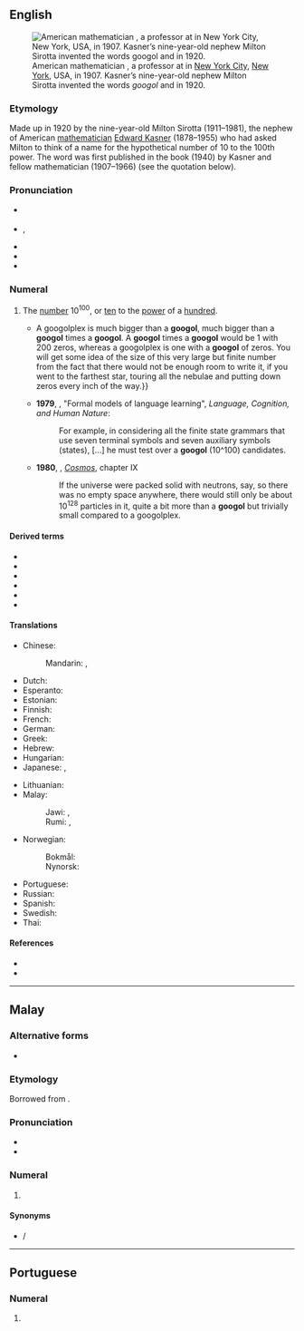 ==English==
{{was wotd|2009|January|23}}
{{wikipedia}}
[[File:PSM V70 D187 Edward Kasner.jpg|thumb|American mathematician {{w|Edward Kasner}}, a professor at {{w|Columbia University}} in [[New York City]], [[New York]], USA, in 1907. Kasner’s nine-year-old nephew Milton Sirotta invented the words ''googol'' and {{m|en|googolplex}} in 1920.]]

===Etymology===
Made up in 1920 by the nine-year-old Milton Sirotta (1911–1981), the nephew of American [[mathematician]] [[w:Edward Kasner|Edward Kasner]] (1878–1955) who had asked Milton to think of a name for the hypothetical number of 10 to the 100th power. The word was first published in the book ''{{w|Mathematics and the Imagination}}'' (1940) by Kasner and fellow mathematician {{w|James R. Newman}} (1907–1966) (see the quotation below).

===Pronunciation===
* {{a|RP}} {{IPA|en|/ˈɡuː.ɡəl/|/ˈɡuː.ɡɒl/}}
* {{a|GA}} {{enPR|go͞o′gəl|go͞o′gŏl}}, {{IPA|en|/ˈɡu.ɡəl/|/ˈɡu.ɡɑl/}}
* {{audio|en|en-us-googol.ogg|Audio (US)}}
* {{rhymes|en|uːɡəl}}
* {{homophones|en|google|Google}}

===Numeral===
{{en-noun}}

# {{cln|en|cardinal numbers}} The [[number]] <math>10^{100}</math>, or [[ten]] to the [[power]] of a [[hundred]]. {{defdate|from 1920.}}
#* {{quote-book|en|author=Edward Kasner| authorlink=Edward Kasner|author2=James [Roy] Newman| authorlink2=James R. Newman| chapter=New Names for Old| title={{w|Mathematics and the Imagination}}| location=New York, N.Y.| publisher={{w|Simon & Schuster}}| year=1940| page=23| oclc=525772| passage=Words of wisdom are spoken by children at least as often as by scientists. The name "'''googol'''" was invented by a child (Dr. Kasner's nine-year-old nephew) who was asked to think up a name for a very big number, namely, 1 with a hundred zeros after it. He was very certain that this number was not infinite, and therefore equally certain that it had to have a name. {{...}} A googolplex is much bigger than a '''googol''', much bigger than a '''googol''' times a '''googol'''. A '''googol''' times a '''googol''' would be 1 with 200 zeros, whereas a googolplex is one with a '''googol''' of zeros. You will get some idea of the size of this very large but finite number from the fact that there would not be enough room to write it, if you went to the farthest star, touring all the nebulae and putting down zeros every inch of the way.}}
#* '''1979''', {{w|Steven Pinker}}, "Formal models of language learning", ''Language, Cognition, and Human Nature'':
#*: For example, in considering all the finite state grammars that use seven terminal symbols and seven auxiliary symbols (states), [...] he must test over a '''googol''' (10^100) candidates.
#* '''1980''', {{w|Carl Sagan}}, ''[[w:Cosmos (book)|Cosmos]]'', chapter IX
#*: If the universe were packed solid with neutrons, say, so there was no empty space anywhere, there would still only be about 10<sup>128</sup> particles in it, quite a bit more than a '''googol''' but trivially small compared to a googolplex.

====Derived terms====
* {{l|en|Google}}
* {{l|en|googolplex}}
* {{l|en|googolplexplex}}
* {{l|en|googolplexth}}
* {{l|en|googolth}}
* {{l|en|googillion}}

====Translations====
{{trans-top|1 followed by 100 zeros}}
* Chinese:
*: Mandarin: {{t|cmn|古高爾|sc=Hani}}, {{t|cmn|古高尔|tr=gǔgāoěr|sc=Hani}}
* Dutch: {{t+|nl|googol}}
* Esperanto: {{t+|eo|guglo}}
* Estonian: {{t+|et|googol}}
* Finnish: {{t+|fi|googol}}
* French: {{t+|fr|gogol|m}}
* German: {{t+|de|Googol|n}}
* Greek: {{t|el|Γκούγκολ}}
* Hebrew: {{t+|he|גוגול|sc=Hebr}}
* Hungarian: {{t+|hu|googol}}
* Japanese: {{t|ja|10の100乗|tr=10 no 100-jō}}, {{t|ja|グーゴル|tr=gūgoru}}
{{trans-mid}}
* Lithuanian: {{t|lt|gugolas}}
* Malay:
*: Jawi: {{t|ms|ݢوݢول|sc=Arab}}, {{t|ms|ڤولوه دووتريݢينتيليون|sc=Arab}}
*: Rumi: {{t|ms|googol}}, {{t|ms|puluh duotrigintilion}}
* Norwegian: {{t|no|googol}}
*: Bokmål: {{t|nb|googol}}
*: Nynorsk: {{t|nn|googol}}
* Portuguese: {{t+|pt|googol|m}}
* Russian: {{t+|ru|гугол}}
* Spanish: {{t+|es|gúgol|m}}
* Swedish: {{t+|sv|googol|c}}
* Thai: {{t|th|กูกอล|tr=googon}}
{{trans-bottom}}

====References====
* {{R:Dictionary.com|googol}}
* {{R:Lexico|googol}}

----

==Malay==
{{cardinalbox|ms|10<sup>99</sup>|10<sup>100</sup>|10<sup>101</sup>|duotrigintilion|ratus duotrigintilion}}

===Alternative forms===
* {{l|ms|ݢوݢول|sc=Arab}}

===Etymology===
Borrowed from {{bor|ms|en|googol}}.

===Pronunciation===
* {{IPA|ms|/ɡoɡol/}}
* {{rhymes|ms|oɡol|ɡol|ol}}

===Numeral===
{{head|ms|numeral}}

# {{cln|ms|cardinal numbers}} {{l|en|googol}}

====Synonyms====
* {{l|ms|puluh duotrigintilion}} / {{l|ms|ڤولوه دووتريݢينتيليون|sc=Arab}}

----

==Portuguese==

===Numeral===
{{head|pt|numeral|g=m|plural|googols}}

# {{l|en|googol}} {{gloss|1 followed by 100 zeros}}